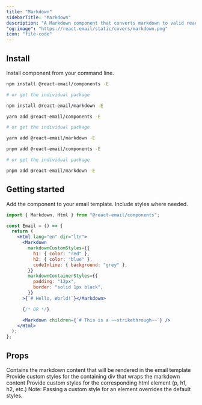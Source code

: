 ```yaml
---
title: "Markdown"
sidebarTitle: "Markdown"
description: "A Markdown component that converts markdown to valid react-email template code"
"og:image": "https://react.email/static/covers/markdown.png"
icon: "file-code"
---
```


## Install

Install component from your command line.

<CodeGroup>

```sh npm
npm install @react-email/components -E

# or get the individual package

npm install @react-email/markdown -E
```

```sh yarn
yarn add @react-email/components -E

# or get the individual package

yarn add @react-email/markdown -E
```

```sh pnpm
pnpm add @react-email/components -E

# or get the individual package

pnpm add @react-email/markdown -E
```

</CodeGroup>

## Getting started

Add the component to your email template. Include styles where needed.

```jsx
import { Markdown, Html } from "@react-email/components";

const Email = () => {
  return (
    <Html lang="en" dir="ltr">
      <Markdown
        markdownCustomStyles={{
          h1: { color: "red" },
          h2: { color: "blue" },
          codeInline: { background: "grey" },
        }}
        markdownContainerStyles={{
          padding: "12px",
          border: "solid 1px black",
        }}
      >{`# Hello, World!`}</Markdown>

      {/* OR */}

      <Markdown children={`# This is a ~~strikethrough~~`} />
    </Html>
  );
};
```

## Props

<ResponseField name="children" type="string">
  Contains the markdown content that will be rendered in the email template
</ResponseField>
<ResponseField name="markdownContainerStyles" type="object" default="{}">
  Provide custom styles for the containing div that wraps the markdown content
</ResponseField>
<ResponseField name="markdownCustomStyles" type="object" default="{}">
  Provide custom styles for the corresponding html element (p, h1, h2, etc.)
  <Info>
    Note: Passing a custom style for an element overrides the default styles.
  </Info>
</ResponseField>

<Snippet file="support.mdx" />
